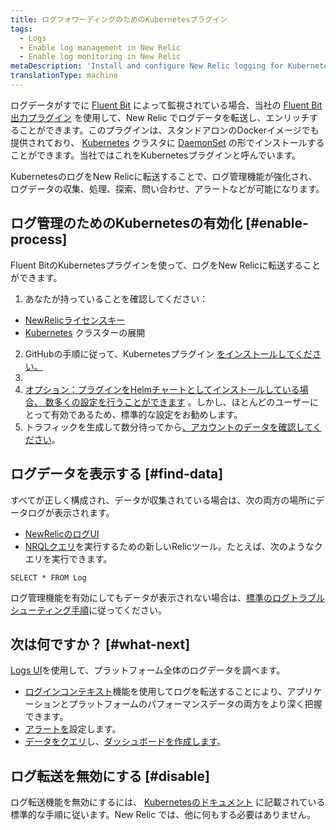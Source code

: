 ```yaml
---
title: ログフォワーディングのためのKubernetesプラグイン
tags:
  - Logs
  - Enable log management in New Relic
  - Enable log monitoring in New Relic
metaDescription: 'Install and configure New Relic logging for Kubernetes, so you can use enhanced log management capabilities.'
translationType: machine
---
```


ログデータがすでに [Fluent Bit](https://fluentbit.io/) によって監視されている場合、当社の [Fluent Bit 出力プラグイン](https://github.com/newrelic/newrelic-fluent-bit-output) を使用して、New Relic でログデータを転送し、エンリッチすることができます。このプラグインは、スタンドアロンのDockerイメージでも提供されており、 [Kubernetes](https://kubernetes.io/) クラスタに [DaemonSet](https://kubernetes.io/docs/concepts/workloads/controllers/daemonset/) の形でインストールすることができます。当社ではこれをKubernetesプラグインと呼んでいます。

KubernetesのログをNew Relicに転送することで、ログ管理機能が強化され、ログデータの収集、処理、探索、問い合わせ、アラートなどが可能になります。

## ログ管理のためのKubernetesの有効化 [#enable-process]

Fluent BitのKubernetesプラグインを使って、ログをNew Relicに転送することができます。

1. あなたが持っていることを確認してください：

* [NewRelicライセンスキー](/docs/apis/intro-apis/new-relic-api-keys/#ingest-license-key)
* [Kubernetes](https://kubernetes.io/docs/setup/) クラスターの展開

2. GitHubの手順に従って、Kubernetesプラグイン [をインストールしてください。](https://github.com/newrelic/helm-charts/tree/master/charts/newrelic-logging#installation)
3. [](https://github.com/newrelic/helm-charts/tree/master/charts/newrelic-logging#installation)
4. [オプション：プラグインをHelmチャートとしてインストールしている場合、 ](https://github.com/newrelic/helm-charts/tree/master/charts/newrelic-logging#installation)[数多くの設定を行うことができます](https://github.com/newrelic/helm-charts/tree/master/charts/newrelic-logging#configuration) 。しかし、ほとんどのユーザーにとって有効であるため、標準的な設定をお勧めします。
5. トラフィックを生成して数分待ってから[、アカウントのデータを確認してください](#find-data)。

<InstallFeedback/>

## ログデータを表示する [#find-data]

すべてが正しく構成され、データが収集されている場合は、次の両方の場所にデータログが表示されます。

* [NewRelicのログUI](https://one.newrelic.com/launcher/logger.log-launcher)
* [NRQLクエリ](/docs/chart-builder/use-chart-builder/choose-data/use-advanced-nrql-mode-specify-data)を実行するための新しいRelicツール。たとえば、次のようなクエリを実行できます。

```
SELECT * FROM Log
```

ログ管理機能を有効にしてもデータが表示されない場合は、[標準のログトラブルシューティング手順](/docs/logs/log-management/troubleshooting/no-log-data-appears-ui/)に従ってください。

## 次は何ですか？ [#what-next]

[Logs UI](/docs/logs/log-management/ui-data/use-logs-ui/)を使用して、プラットフォーム全体のログデータを調べます。

* [ログインコンテキスト](/docs/logs/enable-log-management-new-relic/configure-logs-context/configure-logs-context-apm-agents/)機能を使用してログを転送することにより、アプリケーションとプラットフォームのパフォーマンスデータの両方をより深く把握できます。
* [アラートを](/docs/alerts-applied-intelligence/new-relic-alerts/alert-conditions/create-alert-conditions/)設定します。
* [データをクエリ](/docs/query-your-data/explore-query-data/get-started/introduction-querying-new-relic-data/)し、[ダッシュボードを作成します](/docs/query-your-data/explore-query-data/dashboards/introduction-dashboards/)。

## ログ転送を無効にする [#disable]

ログ転送機能を無効にするには、 [Kubernetesのドキュメント](https://github.com/newrelic/helm-charts/tree/master/charts/newrelic-logging#installation) に記載されている標準的な手順に従います。New Relic では、他に何もする必要はありません。